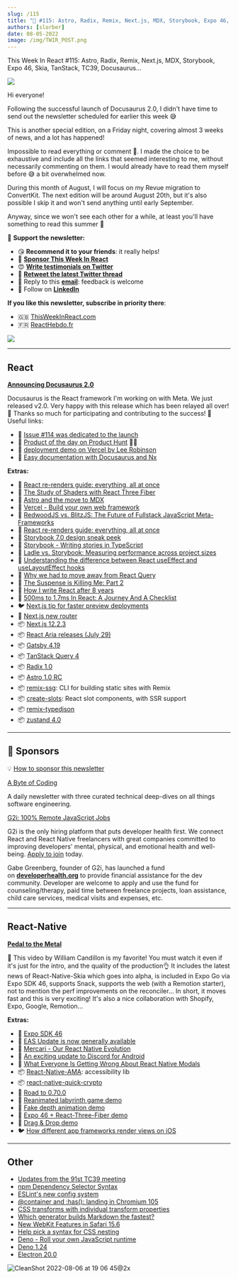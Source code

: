```yaml
---
slug: /115
title: "📨 #115: Astro, Radix, Remix, Next.js, MDX, Storybook, Expo 46, Skia, TanStack, TC39, Docusaurus..."
authors: [slorber]
date: 08-05-2022
image: /img/TWIR_POST.png
---
```


This Week In React #115: Astro, Radix, Remix, Next.js, MDX, Storybook, Expo 46, Skia, TanStack, TC39, Docusaurus...

![](/img/TWIR_POST.png)

<!-- truncate -->

Hi everyone!

Following the successful launch of Docusaurus 2.0, I didn't have time to send out the newsletter scheduled for earlier this week 😅

This is another special edition, on a Friday night, covering almost 3 weeks of news, and a lot has happened!

Impossible to read everything or comment 😬. I made the choice to be exhaustive and include all the links that seemed interesting to me, without necessarily commenting on them. I would already have to read them myself before 😅 a bit overwhelmed now.

During this month of August, I will focus on my Revue migration to ConvertKit. The next edition will be around August 20th, but it's also possible I skip it and won't send anything until early September.

Anyway, since we won't see each other for a while, at least you'll have something to read this summer 🤣

🙏 **Support the newsletter:**

- 😘 **Recommend it to your friends**: it really helps!
- 💸 [**Sponsor This Week In React**](https://gist.github.com/slorber/cb732fb5d0a002c4d73236a9baeba7bb?utm_campaign=thisweekinreact&utm_medium=email&utm_source=Revue%20newsletter)
- 😍 [**Write testimonials on Twitter**](https://twitter.com/sebastienlorber/timelines/1448942785814466561?utm_campaign=thisweekinreact&utm_medium=email&utm_source=Revue%20newsletter)
- 🧵 [**Retweet the latest Twitter thread**](https://slo.im/thread?utm_campaign=thisweekinreact&utm_medium=email&utm_source=Revue%20newsletter)
- 📨 Reply to this [**email**](mailto:lorber.sebastien@gmail.com?utm_campaign=thisweekinreact&utm_medium=email&utm_source=Revue%20newsletter): feedback is welcome
- 👥 Follow on [**LinkedIn**](https://www.linkedin.com/company/this-week-in-react/?utm_campaign=This%20Week%20In%20React&utm_medium=email&utm_source=Revue%20newsletter)

**If you like this newsletter, subscribe in priority there**:

- 🇬🇧 [ThisWeekInReact.com](https://thisweekinreact.com/md)
- 🇫🇷 [ReactHebdo.fr](https://reacthebdo.fr/)

[![](https://user-images.githubusercontent.com/749374/153181021-8fdb0ece-270a-4cf2-980b-4557d04316ad.png)](https://thisweekinreact.com/md)

---

## React

[**Announcing Docusaurus 2.0**](https://docusaurus.io/blog/2022/08/01/announcing-docusaurus-2.0?utm_campaign=This%20Week%20In%20React&utm_medium=email&utm_source=Revue%20newsletter)

Docusaurus is the React framework I'm working on with Meta. We just released v2.0. Very happy with this release which has been relayed all over! 💝 Thanks so much for participating and contributing to the success! 🙏 Useful links:

- 📜 [Issue #114 was dedicated to the launch](https://www.getrevue.co/profile/thisweekinreact/issues/this-week-in-react-114-official-launch-of-docusaurus-2-0-1273933?utm_campaign=This%20Week%20In%20React&utm_medium=email&utm_source=Revue%20newsletter)
- 🥇 [Product of the day on Product Hunt](https://www.producthunt.com/posts/docusaurus-2-0?utm_campaign=This%20Week%20In%20React&utm_medium=email&utm_source=Revue%20newsletter) 🥇🤩
- 🎨 [deployment demo on Vercel by Lee Robinson](https://twitter.com/leeerob/status/1554211061284364290?utm_campaign=This%20Week%20In%20React&utm_medium=email&utm_source=Revue%20newsletter)
- 📜 [Easy documentation with Docusaurus and Nx](https://blog.nrwl.io/easy-documentation-with-docusaurus-and-nx-4b932d8ad0e4?utm_campaign=This%20Week%20In%20React&utm_medium=email&utm_source=Revue%20newsletter)

**Extras:**

- 📜 [React re-renders guide: everything, all at once](https://www.developerway.com/posts/react-re-renders-guide?utm_campaign=This%20Week%20In%20React&utm_medium=email&utm_source=Revue%20newsletter)
- 📜 [The Study of Shaders with React Three Fiber](https://blog.maximeheckel.com/posts/the-study-of-shaders-with-react-three-fiber/?utm_campaign=This%20Week%20In%20React&utm_medium=email&utm_source=Revue%20newsletter)
- 📜 [Astro and the move to MDX](https://www.brycewray.com/posts/2022/07/astro-move-to-mdx/?utm_campaign=This%20Week%20In%20React&utm_medium=email&utm_source=Revue%20newsletter)
- 📜 [Vercel - Build your own web framework](https://vercel.com/blog/build-your-own-web-framework?utm_campaign=This%20Week%20In%20React&utm_medium=email&utm_source=Revue%20newsletter)
- 📜 [RedwoodJS vs. BlitzJS: The Future of Fullstack JavaScript Meta-Frameworks](https://blog.risingstack.com/redwoodjs-vs-blitzjs-comparison/?utm_campaign=This%20Week%20In%20React&utm_medium=email&utm_source=Revue%20newsletter)
- 📜 [React re-renders guide: everything, all at once](https://www.developerway.com/posts/react-re-renders-guide?utm_campaign=This%20Week%20In%20React&utm_medium=email&utm_source=Revue%20newsletter)
- 📜 [Storybook 7.0 design sneak peek](https://storybook.js.org/blog/storybook-7-0-design-sneak-peek/?utm_campaign=This%20Week%20In%20React&utm_medium=email&utm_source=Revue%20newsletter)
- 📜 [Storybook - Writing stories in TypeScript](https://storybook.js.org/blog/writing-stories-in-typescript/?utm_campaign=This%20Week%20In%20React&utm_medium=email&utm_source=Revue%20newsletter)
- 📜 [Ladle vs. Storybook: Measuring performance across project sizes](https://blog.logrocket.com/ladle-storybook-performance-project-sizes/?utm_campaign=This%20Week%20In%20React&utm_medium=email&utm_source=Revue%20newsletter)
- 📜 [Understanding the difference between React useEffect and useLayoutEffect hooks](https://blog.saeloun.com/2022/07/28/difference-between-useeffect-and-useeffectlayout-hooks?utm_campaign=This%20Week%20In%20React&utm_medium=email&utm_source=Revue%20newsletter)
- 📜 [Why we had to move away from React Query](https://www.basedash.com/blog/why-we-had-to-move-away-from-react-query?utm_campaign=This%20Week%20In%20React&utm_medium=email&utm_source=Revue%20newsletter)
- 📜 [The Suspense is Killing Me: Part 2](https://blog.6nok.org/the-suspense-is-killing-me:-part-2/?utm_campaign=This%20Week%20In%20React&utm_medium=email&utm_source=Revue%20newsletter)
- 📜 [How I write React after 8 years](https://nesbtesh.medium.com/how-i-write-react-after-8-years-12cbf82c351?utm_campaign=This%20Week%20In%20React&utm_medium=email&utm_source=Revue%20newsletter)
- 📜 [500ms to 1.7ms In React: A Journey And A Checklist](https://orizens.com/blog/500ms-to-1-7ms-in-react-a-journey-and-a%20checklist/?utm_campaign=This%20Week%20In%20React&utm_medium=email&utm_source=Revue%20newsletter)
- 🐦 [Next.js tip for faster preview deployments](https://twitter.com/leeerob/status/1550617876188520452?utm_campaign=This%20Week%20In%20React&utm_medium=email&utm_source=Revue%20newsletter)
- 🧵 [Next.js new router](https://twitter.com/nextjs/status/1549841497822056454?utm_campaign=This%20Week%20In%20React&utm_medium=email&utm_source=Revue%20newsletter)
- 📦 [Next.js 12.2.3](https://twitter.com/nextjs/status/1551973401346347009?utm_campaign=This%20Week%20In%20React&utm_medium=email&utm_source=Revue%20newsletter)
- 📦 [React Aria releases (July 29)](https://twitter.com/devongovett/status/1553078605533499393?utm_campaign=This%20Week%20In%20React&utm_medium=email&utm_source=Revue%20newsletter)
- 📦 [Gatsby 4.19](https://www.gatsbyjs.com/docs/reference/release-notes/v4.19/?utm_campaign=This%20Week%20In%20React&utm_medium=email&utm_source=Revue%20newsletter)
- 📦 [TanStack Query 4](https://twitter.com/tannerlinsley/status/1549785943837515776?utm_campaign=This%20Week%20In%20React&utm_medium=email&utm_source=Revue%20newsletter)
- 📦 [Radix 1.0](https://twitter.com/radix_ui/status/1550071948658593797?utm_campaign=This%20Week%20In%20React&utm_medium=email&utm_source=Revue%20newsletter)
- 📦 [Astro 1.0 RC](https://twitter.com/astrodotbuild/status/1551938246296363009?utm_campaign=This%20Week%20In%20React&utm_medium=email&utm_source=Revue%20newsletter)
- 📦 [remix-ssg](https://github.com/jacob-ebey/remix-ssg?utm_campaign=This%20Week%20In%20React&utm_medium=email&utm_source=Revue%20newsletter): CLI for building static sites with Remix
- 📦 [create-slots](https://github.com/nihgwu/create-slots?utm_campaign=This%20Week%20In%20React&utm_medium=email&utm_source=Revue%20newsletter): React slot components, with SSR support
- 📦 [remix-typedjson](https://github.com/kiliman/remix-typedjson?utm_campaign=This%20Week%20In%20React&utm_medium=email&utm_source=Revue%20newsletter)
- 📦 [zustand 4.0](https://twitter.com/dai_shi/status/1551744179390533632?utm_campaign=This%20Week%20In%20React&utm_medium=email&utm_source=Revue%20newsletter)

---

## 💸 Sponsors

💡 [How to sponsor this newsletter](https://thisweekinreact.com/sponsor?utm_campaign=This%20Week%20In%20React&utm_medium=email&utm_source=Revue%20newsletter)

[A Byte of Coding](https://abyteofcoding.com/?utm_campaign=This%20Week%20In%20React&utm_medium=newsletter&utm_source=twireact)

A daily newsletter with three curated technical deep-dives on all things software engineering.

[G2i: 100% Remote JavaScript Jobs](https://welcome.g2i.co/apply?campaign=marketing-partner-newsletters&utm_campaign=Marketing%20Partner%20Newsletters&utm_medium=email&utm_source=TWIR)

G2i is the only hiring platform that puts developer health first. We connect React and React Native freelancers with great companies committed to improving developers' mental, physical, and emotional health and well-being. [Apply to join](https://welcome.g2i.co/apply?campaign=marketing-partner-newsletters&utm_campaign=Marketing%20Partner%20Newsletters&utm_medium=email&utm_source=TWIR) today.

Gabe Greenberg, founder of G2i, has launched a fund on [**developerhealth.org**](http://developerhealth.org/?utm_campaign=This%20Week%20In%20React&utm_medium=email&utm_source=Revue%20newsletter) to provide financial assistance for the dev community. Developer are welcome to apply and use the fund for counseling/therapy, paid time between freelance projects, loan assistance, child care services, medical visits and expenses, etc.

---

## React-Native

[**Pedal to the Metal**](https://www.youtube.com/watch?utm_campaign=This%20Week%20In%20React&utm_medium=email&utm_source=Revue%20newsletter&v=uvLQ5f3KDXk)

🤯 This video by William Candillon is my favorite! You must watch it even if it's just for the intro, and the quality of the production👌 It includes the latest news of React-Native-Skia which goes into alpha, is included in Expo Go via Expo SDK 46, supports Snack, supports the web (with a Remotion starter), not to mention the perf improvements on the reconciler... In short, it moves fast and this is very exciting! It's also a nice collaboration with Shopify, Expo, Google, Remotion...

**Extras:**

- 📜 [Expo SDK 46](https://blog.expo.dev/expo-sdk-46-c2a1655f63f7?utm_campaign=This%20Week%20In%20React&utm_medium=email&utm_source=Revue%20newsletter)
- 📜 [EAS Update is now generally available](https://blog.expo.dev/eas-update-is-now-generally-available-6532d25e750?utm_campaign=This%20Week%20In%20React&utm_medium=email&utm_source=Revue%20newsletter)
- 📜 [Mercari - Our React Native Evolution](https://blog.mercari.com/eng-posts/our-react-native-evolution?utm_campaign=This%20Week%20In%20React&utm_medium=email&utm_source=Revue%20newsletter)
- 📜 [An exciting update to Discord for Android](https://discord.com/blog/android-react-native-framework-update?utm_campaign=This%20Week%20In%20React&utm_medium=email&utm_source=Revue%20newsletter)
- 📜 [What Everyone Is Getting Wrong About React Native Modals](https://javascript.plainenglish.io/you-have-been-using-react-native-modals-wrong-9b8c17de2f96?utm_campaign=This%20Week%20In%20React&utm_medium=email&utm_source=Revue%20newsletter)
- 📦 [React-Native-AMA](https://formidable.com/blog/2022/react-native-ama/?utm_campaign=This%20Week%20In%20React&utm_medium=email&utm_source=Revue%20newsletter): accessibility lib
- 📦 [react-native-quick-crypto](https://github.com/margelo/react-native-quick-crypto?utm_campaign=This%20Week%20In%20React&utm_medium=email&utm_source=Revue%20newsletter)
- 💬 [Road to 0.70.0](https://github.com/reactwg/react-native-releases/discussions/26?utm_campaign=This%20Week%20In%20React&utm_medium=email&utm_source=Revue%20newsletter)
- 🎨 [Reanimated labyrinth game demo](https://twitter.com/tomekzaw_/status/1552645938400972802?utm_campaign=This%20Week%20In%20React&utm_medium=email&utm_source=Revue%20newsletter)
- 🎨 [Fake depth animation demo](https://twitter.com/4twiggers/status/1550459752290947072?utm_campaign=This%20Week%20In%20React&utm_medium=email&utm_source=Revue%20newsletter)
- 🎨 [Expo 46 + React-Three-Fiber demo](https://twitter.com/4twiggers/status/1552264177020026880?utm_campaign=This%20Week%20In%20React&utm_medium=email&utm_source=Revue%20newsletter)
- 🎨 [Drag & Drop demo](https://twitter.com/barany6m/status/1551687689484865537?utm_campaign=This%20Week%20In%20React&utm_medium=email&utm_source=Revue%20newsletter)
- 🐦 [How different app frameworks render views on iOS](https://twitter.com/Baconbrix/status/1550501126117773313?utm_campaign=This%20Week%20In%20React&utm_medium=email&utm_source=Revue%20newsletter)

---

## Other

- [Updates from the 91st TC39 meeting](https://dev.to/hemanth/updates-from-the-91th-tc39-meeting-779?utm_campaign=This%20Week%20In%20React&utm_medium=email&utm_source=Revue%20newsletter)
- [npm Dependency Selector Syntax](https://github.blog/changelog/2022-08-03-introducing-the-new-npm-dependency-selector-syntax/?utm_campaign=This%20Week%20In%20React&utm_medium=email&utm_source=Revue%20newsletter)
- [ESLint's new config system](https://eslint.org/blog/2022/08/new-config-system-part-1/?utm_campaign=This%20Week%20In%20React&utm_medium=email&utm_source=Revue%20newsletter)
- [@container and :has(): landing in Chromium 105](https://developer.chrome.com/blog/has-with-cq-m105/?utm_campaign=This%20Week%20In%20React&utm_medium=email&utm_source=Revue%20newsletter)
- [CSS transforms with individual transform properties](https://web.dev/css-individual-transform-properties/?utm_campaign=This%20Week%20In%20React&utm_medium=email&utm_source=Revue%20newsletter)
- [Which generator builds Markdown the fastest?](https://www.zachleat.com/web/build-benchmark/?utm_campaign=This%20Week%20In%20React&utm_medium=email&utm_source=Revue%20newsletter)
- [New WebKit Features in Safari 15.6](https://webkit.org/blog/13009/new-webkit-features-in-safari-15-6/?utm_campaign=This%20Week%20In%20React&utm_medium=email&utm_source=Revue%20newsletter)
- [Help pick a syntax for CSS nesting](https://developer.chrome.com/blog/help-css-nesting/?utm_campaign=This%20Week%20In%20React&utm_medium=email&utm_source=Revue%20newsletter)
- [Deno - Roll your own JavaScript runtime](https://deno.com/blog/roll-your-own-javascript-runtime?utm_campaign=This%20Week%20In%20React&utm_medium=email&utm_source=Revue%20newsletter)
- [Deno 1.24](https://deno.com/blog/v1.24?utm_campaign=This%20Week%20In%20React&utm_medium=email&utm_source=Revue%20newsletter)
- [Electron 20.0](https://www.electronjs.org/blog/electron-20-0?utm_campaign=This%20Week%20In%20React&utm_medium=email&utm_source=Revue%20newsletter)

![CleanShot 2022-08-06 at 19 06 45@2x](https://user-images.githubusercontent.com/749374/183258933-c5a420ba-d368-4ffb-808d-853f37b55723.png)
